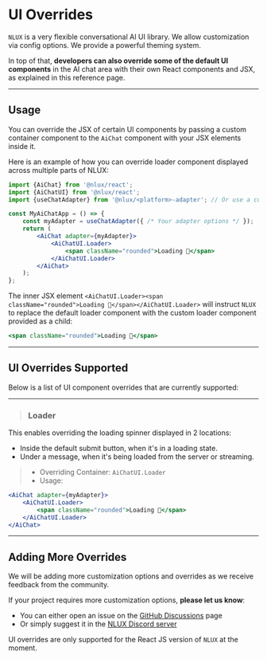 # UI Overrides

`NLUX` is a very flexible conversational AI UI library. We allow customization via config options.
We provide a powerful theming system.

In top of that, **developers can also override some of the default UI components** in the AI chat area with their own
React components and JSX, as explained in this reference page.

---

## Usage

You can override the JSX of certain UI components by passing a custom container component to the `AiChat` component
with your JSX elements inside it.

Here is an example of how you can override loader component displayed across multiple parts of NLUX:

```jsx
import {AiChat} from '@nlux/react';
import {AiChatUI} from '@nlux/react';
import {useChatAdapter} from '@nlux/<platform>-adapter'; // Or use a custom adapter

const MyAiChatApp = () => {
    const myAdapter = useChatAdapter({ /* Your adapter options */ });
    return (
        <AiChat adapter={myAdapter}>
            <AiChatUI.Loader>
                <span className="rounded">Loading 👻</span>
            </AiChatUI.Loader>
        </AiChat>
    );
};
```

The inner JSX element `<AiChatUI.Loader><span className="rounded">Loading 👻</span></AiChatUI.Loader>` will instruct
`NLUX` to replace the default loader component with the custom loader component provided as a child:

```jsx
<span className="rounded">Loading 👻</span>
```

---

## UI Overrides Supported

Below is a list of UI component overrides that are currently supported:

---

> ### Loader

This enables overriding the loading spinner displayed in 2 locations:

* Inside the default submit button, when it's in a loading state.
* Under a message, when it's being loaded from the server or streaming.

> * Overriding Container: `AiChatUI.Loader`
> * Usage:

```jsx
<AiChat adapter={myAdapter}>
    <AiChatUI.Loader>
        <span className="rounded">Loading 👻</span>
    </AiChatUI.Loader>
</AiChat>
```

---

## Adding More Overrides

We will be adding more customization options and overrides as we receive feedback from the community.

If your project requires more customization options, **please let us know**:

* You can either open an issue on the [GitHub Discussions](https://github.com/nlkitai/nlux/discussions) page
* Or simply suggest it in the [NLUX Discord server](https://discord.com/invite/SRwDmZghNB)

UI overrides are only supported for the React JS version of `NLUX` at the moment.
